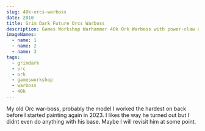 ```yaml
---
slug: 40k-orcs-warboss
date: 2010
title: Grim Dark Future Orcs Warboss
description: Games Workshop Warhammer 40k Ork Warboss with power-claw and multi weapon
imageNames:
  - name: 1
  - name: 2
  - name: 3
tags:
  - grimdark
  - orc
  - ork
  - gamesworkshop
  - warboss
  - 40k
---
```


My old Orc war-boss, probably the model I worked the hardest on back before I started painting again
in 2023. I likes the way he turned out but I didnt even do anything with his base. Maybe I will
revisit him at some point.
